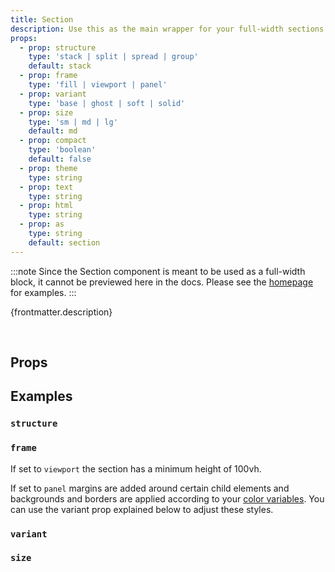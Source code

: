 ```yaml
---
title: Section
description: Use this as the main wrapper for your full-width sections.
props:
  - prop: structure
    type: 'stack | split | spread | group'
    default: stack
  - prop: frame
    type: 'fill | viewport | panel'
  - prop: variant
    type: 'base | ghost | soft | solid'
  - prop: size
    type: 'sm | md | lg'
    default: md
  - prop: compact
    type: 'boolean'
    default: false
  - prop: theme
    type: string
  - prop: text
    type: string
  - prop: html
    type: string
  - prop: as
    type: string
    default: section
---
```



:::note
Since the Section component is meant to be used as a full-width block, it cannot be previewed here in the docs. Please see the [homepage](/) for examples.
:::

{frontmatter.description}

<br />

## Props

<PropsTable props={frontmatter.props} />

## Examples

### `structure`

<StructureProp />

### `frame`

If set to `viewport` the section has a minimum height of 100vh.

If set to `panel` margins are added around certain child elements and backgrounds and borders are applied according to your [color variables](/overview/theming). You can use the variant prop explained below to adjust these styles.

### `variant`

<VariantProp />

### `size`

<SizeProp />
